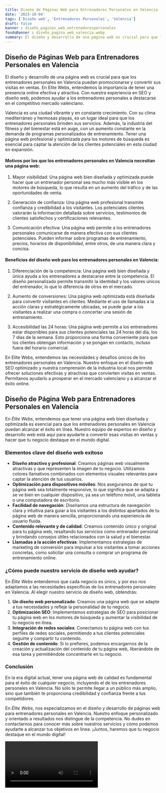 ```yaml
---
title: Diseño de Páginas Web para Entrenadores Personales en Valencia
date: '2023-10-04'
tags: ['Diseño web', 'Entrenadores Personales', 'Valencia']
draft: false
banner : diseño_paginas_web_entrenadorespersonales
fondoBanner : diseño_pagina_web_valencia.webp
summary: El diseño y desarrollo de una página web es crucial para que los entrenadores personales en Valencia puedan promocionarse y convertir sus visitas en ventas. En Elite Webs, entendemos la importancia de tener una presencia online efectiva y atractiva. Con nuestra experiencia en SEO y diseño web, podemos ayudar a los entrenadores personales a destacarse en el competitivo mercado valenciano.
---
```


## Diseño de Páginas Web para Entrenadores Personales en Valencia

El diseño y desarrollo de una página web es crucial para que los entrenadores personales en Valencia puedan promocionarse y convertir sus visitas en ventas. En Elite Webs, entendemos la importancia de tener una presencia online efectiva y atractiva. Con nuestra experiencia en SEO y diseño web, podemos ayudar a los entrenadores personales a destacarse en el competitivo mercado valenciano.

Valencia es una ciudad vibrante y en constante crecimiento. Con su clima mediterráneo y hermosas playas, es un lugar ideal para que los entrenadores personales brinden sus servicios. Además, la industria del fitness y del bienestar está en auge, con un aumento constante en la demanda de programas personalizados de entrenamiento. Tener una página web profesional y optimizada para los motores de búsqueda es esencial para captar la atención de los clientes potenciales en esta ciudad en expansión.

#### Motivos por los que los entrenadores personales en Valencia necesitan una página web:

1. Mayor visibilidad: Una página web bien diseñada y optimizada puede hacer que un entrenador personal sea mucho más visible en los motores de búsqueda, lo que resulta en un aumento del tráfico y de las oportunidades de venta.

2. Generación de confianza: Una página web profesional transmite confianza y credibilidad a los visitantes. Los potenciales clientes valorarán la información detallada sobre servicios, testimonios de clientes satisfechos y certificaciones relevantes.

3. Comunicación efectiva: Una página web permite a los entrenadores personales comunicarse de manera efectiva con sus clientes potenciales. Pueden informar sobre programas de entrenamiento, precios, horarios de disponibilidad, entre otros, de una manera clara y concisa.

#### Beneficios del diseño web para los entrenadores personales en Valencia:

1. Diferenciación de la competencia: Una página web bien diseñada y única ayuda a los entrenadores a destacarse entre la competencia. El diseño personalizado permite transmitir la identidad y los valores únicos del entrenador, lo que lo diferencia de otros en el mercado.

2. Aumento de conversiones: Una página web optimizada está diseñada para convertir visitantes en clientes. Mediante el uso de llamadas a la acción claras y estratégicamente ubicadas, se puede guiar a los visitantes a realizar una compra o concertar una sesión de entrenamiento.

3. Accesibilidad las 24 horas: Una página web permite a los entrenadores estar disponibles para sus clientes potenciales las 24 horas del día, los 7 días de la semana. Esto proporciona una forma conveniente para que los clientes obtengan información y se pongan en contacto, incluso fuera del horario comercial.

En Elite Webs, entendemos las necesidades y desafíos únicos de los entrenadores personales en Valencia. Nuestro enfoque en el diseño web SEO optimizado y nuestra comprensión de la industria local nos permite ofrecer soluciones efectivas y atractivas que convierten visitas en ventas. Permítanos ayudarlo a prosperar en el mercado valenciano y a alcanzar el éxito online.

<GifSeo />

<Cta />

## Diseño de Página Web para Entrenadores Personales en Valencia

En *Élite Webs*, entendemos que tener una página web bien diseñada y optimizada es esencial para que los entrenadores personales en Valencia puedan alcanzar el éxito en línea. Nuestro equipo de expertos en diseño y desarrollo web está aquí para ayudarte a convertir esas visitas en ventas y hacer que tu negocio destaque en el mundo digital.

### Elementos clave del diseño web exitoso

- **Diseño atractivo y profesional**: Creamos páginas web visualmente atractivas y que representen la imagen de tu negocio. Utilizamos colores llamativos combinados con elementos visuales relevantes para captar la atención de tus usuarios.
- **Optimización para dispositivos móviles**: Nos aseguramos de que tu página web sea totalmente responsive, lo que significa que se adapta y se ve bien en cualquier dispositivo, ya sea un teléfono móvil, una tableta o una computadora de escritorio.
- **Facilidad de navegación**: Diseñamos una estructura de navegación clara y intuitiva para guiar a los visitantes a los distintos apartados de tu página web de manera sencilla, proporcionando una experiencia de usuario fluida.
- **Contenido relevante y de calidad**: Creamos contenido único y original para tu página web, resaltando tus servicios como entrenador personal y brindando consejos útiles relacionados con la salud y el bienestar.
- **Llamadas a la acción efectivas**: Implementamos estrategias de marketing de conversión para impulsar a los visitantes a tomar acciones concretas, como solicitar una consulta o comprar un programa de entrenamiento online.

### ¿Cómo puede nuestro servicio de diseño web ayudar?

En *Élite Webs* entendemos que cada negocio es único, y por eso nos adaptamos a las necesidades específicas de los entrenadores personales en Valencia. Al elegir nuestro servicio de diseño web, obtendrás:

1. **Un diseño web personalizado**: Creamos una página web que se adapte a tus necesidades y refleje la personalidad de tu negocio.
2. **Optimización SEO**: Implementamos estrategias de SEO para posicionar tu página web en los motores de búsqueda y aumentar la visibilidad de tu negocio en línea.
3. **Integración de redes sociales**: Conectamos tu página web con tus perfiles de redes sociales, permitiendo a tus clientes potenciales seguirte y compartir tu contenido.
4. **Gestión de contenido**: Si lo prefieres, podemos encargarnos de la creación y actualización del contenido de tu página web, liberándote de esa tarea y permitiéndote concentrarte en tu negocio.

### Conclusión

En la era digital actual, tener una página web de calidad es fundamental para el éxito de cualquier negocio, incluyendo el de los entrenadores personales en Valencia. No sólo te permite llegar a un público más amplio, sino que también te proporciona credibilidad y confianza frente a tus competidores.

En *Élite Webs*, nos especializamos en el diseño y desarrollo de páginas web para entrenadores personales en Valencia. Nuestro enfoque personalizado y orientado a resultados nos distingue de la competencia. No dudes en contactarnos para conocer más sobre nuestros servicios y cómo podemos ayudarte a alcanzar tus objetivos en línea. ¡Juntos, haremos que tu negocio destaque en el mundo digital!

<Video />

<CtaBot job='Entrenadores Personales' city='Valencia'/>

<Gmaps query='Valencia+españa+maps' />